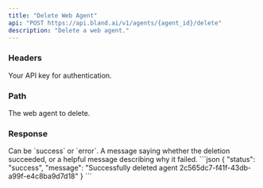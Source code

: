 ```yaml
---
title: "Delete Web Agent"  
api: "POST https://api.bland.ai/v1/agents/{agent_id}/delete"
description: "Delete a web agent."
---
```


### Headers

<ParamField header="authorization" type="string" required>
  Your API key for authentication.
</ParamField>

### Path

<ParamField path="agent_id" type="string" required>
  The web agent to delete.
</ParamField>

### Response

<ResponseField name="status" type="string">
  Can be `success` or `error`.
</ResponseField>

<ResponseField name="message" type="string">
  A message saying whether the deletion succeeded, or a helpful message describing why it failed.
</ResponseField>

<ResponseExample>
```json
{
  "status": "success",
  "message": "Successfully deleted agent 2c565dc7-f41f-43db-a99f-e4c8ba9d7d18"
}
```
</ResponseExample>
